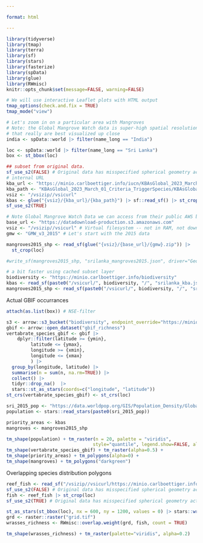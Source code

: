 ```yaml
---

format: html

---
```


```r
library(tidyverse)
library(tmap)
library(terra)
library(sf)
library(stars)
library(fasterize)
library(spData)
library(glue)
library(RWmisc)
knitr::opts_chunk$set(message=FALSE, warning=FALSE)
```


```r
# We will use interactive Leaflet plots with HTML output
tmap_options(check.and.fix = TRUE)
tmap_mode("view")
```

```r
# Let's zoom in on a particular area with Mangroves
# Note: the Global Mangrove Watch data is super-high spatial resolution polygons,
# that really are best visualized up close
india <- spData::world |> filter(name_long == "India")

loc <- spData::world |> filter(name_long == "Sri Lanka")
box <- st_bbox(loc)
```


```r
## subset from original data.
sf_use_s2(FALSE) # Original data has misspecified spherical geometry actually...
# internal URL
kba_url <- "https://minio.carlboettiger.info/iucn/KBAsGlobal_2023_March_01_Criteria_TriggerSpecies.zip"
kba_path <- "KBAsGlobal_2023_March_01_Criteria_TriggerSpecies/KBAsGlobal_2023_March_01_POL.shp"
vsiz <- "/vsizip//vsicurl"
kbas <- glue("{vsiz}/{kba_url}/{kba_path}") |> sf::read_sf() |> st_crop(loc) |> st_make_valid()
sf_use_s2(TRUE)

# Note Global Mangrove Watch Data we can access from their public AWS bucket:
base_url <- "https://datadownload-production.s3.amazonaws.com"
vsiz <- "/vsizip//vsicurl" # Virtual filesystem -- not in RAM, not downloaded
gmw <- "GMW_v3_2015" # Let's start with the 2015 data

mangroves2015_shp <- read_sf(glue("{vsiz}/{base_url}/{gmw}.zip")) |>
  st_crop(loc)

#write_sf(mangroves2015_shp, "srilanka_mangroves2015.json", driver="GeoJSON")

```

```r
# a bit faster using cached subset layer
biodiversity <- "https://minio.carlboettiger.info/biodiversity"
kbas <- read_sf(paste0("/vsicurl/", biodiversity, "/", "srilanka_kba.json"))
mangroves2015_shp <- read_sf(paste0("/vsicurl/", biodiversity, "/", "srilanka_mangroves2015.json"))
```


Actual GBIF occurrances

```r
attach(as.list(box)) # NSE-filter

s3 <- arrow::s3_bucket("biodiversity", endpoint_override="https://minio.carlboettiger.info", anonymous=TRUE)
gbif <- arrow::open_dataset("gbif_richness")
vertabrate_species_gbif <- gbif |>
    dplyr::filter(latitude >= {ymin},
         latitude <= {ymax},
         longitude >= {xmin},
         longitude <= {xmax}
         ) |>
  group_by(longitude, latitude) |> 
  summarise(n = sum(n, na.rm=TRUE)) |> 
  collect() |> 
  tidyr::drop_na()  |>
  stars::st_as_stars(coords=c("longitude", "latitude"))
st_crs(vertabrate_species_gbif) <- st_crs(loc)

```


```r
sri_2015_pop <- "https://data.worldpop.org/GIS/Population_Density/Global_2000_2020_1km_UNadj/2015/LKA/lka_pd_2015_1km_UNadj.tif"
population <- stars::read_stars(paste0(sri_2015_pop))

priority_areas <- kbas
mangroves <- mangroves2015_shp 
```

```r
tm_shape(population) + tm_raster(n = 20, palette = "viridis", 
                                style="quantile", legend.show=FALSE, alpha=0.4) +
tm_shape(vertabrate_species_gbif) + tm_raster(alpha=0.5) + 
tm_shape(priority_areas) + tm_polygons(alpha=0) +
tm_shape(mangroves) + tm_polygons("darkgreen")
```


Overlapping species distribution polygons

```r
reef_fish <- read_sf("/vsizip//vsicurl/https://minio.carlboettiger.info/iucn/WRASSES_PARROTFISHES.zip")
sf_use_s2(FALSE) # Original data has misspecified spherical geometry actually...
fish <- reef_fish |> st_crop(loc)
sf_use_s2(TRUE) # Original data has misspecified spherical geometry actually...

st_as_stars(st_bbox(loc), nx = 600, ny = 1200, values = 0) |> stars::write_stars("grid.tif")
grd <- raster::raster("grid.tif")
wrasses_richness <- RWmisc::overlap.weight(grd, fish, count = TRUE)

```

```r
tm_shape(wrasses_richness) + tm_raster(palette="viridis", alpha=0.2)
```



